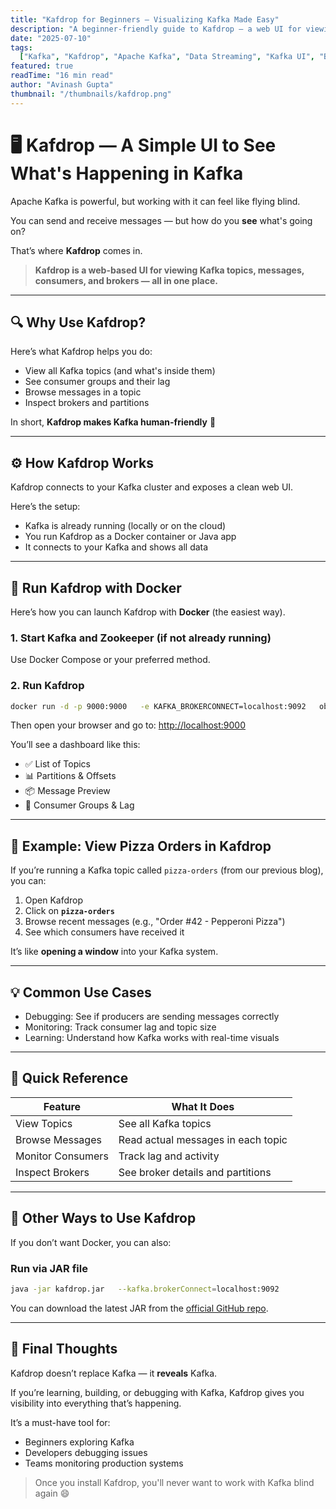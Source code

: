 ```yaml
---
title: "Kafdrop for Beginners – Visualizing Kafka Made Easy"
description: "A beginner-friendly guide to Kafdrop — a web UI for viewing Kafka topics, consumers, and messages. Learn what it is, why it’s helpful, and how to use it with real examples."
date: "2025-07-10"
tags:
  ["Kafka", "Kafdrop", "Apache Kafka", "Data Streaming", "Kafka UI", "Beginner"]
featured: true
readTime: "16 min read"
author: "Avinash Gupta"
thumbnail: "/thumbnails/kafdrop.png"
---
```


# 🖥️ Kafdrop — A Simple UI to See What's Happening in Kafka

Apache Kafka is powerful, but working with it can feel like flying blind.

You can send and receive messages — but how do you **see** what's going on?

That’s where **Kafdrop** comes in.

> **Kafdrop is a web-based UI for viewing Kafka topics, messages, consumers, and brokers — all in one place.**

---

## 🔍 Why Use Kafdrop?

Here’s what Kafdrop helps you do:

- View all Kafka topics (and what's inside them)
- See consumer groups and their lag
- Browse messages in a topic
- Inspect brokers and partitions

In short, **Kafdrop makes Kafka human-friendly** 🧠

---

## ⚙️ How Kafdrop Works

Kafdrop connects to your Kafka cluster and exposes a clean web UI.

Here’s the setup:

- Kafka is already running (locally or on the cloud)
- You run Kafdrop as a Docker container or Java app
- It connects to your Kafka and shows all data

---

## 🚀 Run Kafdrop with Docker

Here’s how you can launch Kafdrop with **Docker** (the easiest way).

### 1. Start Kafka and Zookeeper (if not already running)

Use Docker Compose or your preferred method.

### 2. Run Kafdrop

```bash
docker run -d -p 9000:9000   -e KAFKA_BROKERCONNECT=localhost:9092   obsidiandynamics/kafdrop
```

Then open your browser and go to: [http://localhost:9000](http://localhost:9000)

You’ll see a dashboard like this:

- ✅ List of Topics
- 📊 Partitions & Offsets
- 📦 Message Preview
- 👥 Consumer Groups & Lag

---

## 🧪 Example: View Pizza Orders in Kafdrop

If you’re running a Kafka topic called `pizza-orders` (from our previous blog), you can:

1. Open Kafdrop
2. Click on **`pizza-orders`**
3. Browse recent messages (e.g., "Order #42 - Pepperoni Pizza")
4. See which consumers have received it

It’s like **opening a window** into your Kafka system.

---

## 💡 Common Use Cases

- Debugging: See if producers are sending messages correctly
- Monitoring: Track consumer lag and topic size
- Learning: Understand how Kafka works with real-time visuals

---

## 📌 Quick Reference

| Feature           | What It Does                       |
| ----------------- | ---------------------------------- |
| View Topics       | See all Kafka topics               |
| Browse Messages   | Read actual messages in each topic |
| Monitor Consumers | Track lag and activity             |
| Inspect Brokers   | See broker details and partitions  |

---

## 🧰 Other Ways to Use Kafdrop

If you don’t want Docker, you can also:

### Run via JAR file

```bash
java -jar kafdrop.jar   --kafka.brokerConnect=localhost:9092
```

You can download the latest JAR from the [official GitHub repo](https://github.com/obsidiandynamics/kafdrop).

---

## 🏁 Final Thoughts

Kafdrop doesn’t replace Kafka — it **reveals** Kafka.

If you’re learning, building, or debugging with Kafka, Kafdrop gives you visibility into everything that’s happening.

It’s a must-have tool for:

- Beginners exploring Kafka
- Developers debugging issues
- Teams monitoring production systems

> Once you install Kafdrop, you'll never want to work with Kafka blind again 😄
